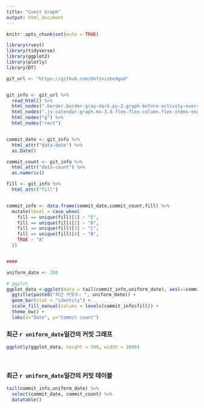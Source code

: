 ```yaml
---
title: "Comit Graph"
output: html_document
---
```


```r
knitr::opts_chunk$set(echo = TRUE)
```

```r
library(rvest)
library(tidyverse)
library(ggplot2)
library(plotly)
library(DT)

git_url <- "https://github.com/Unfinishedgod"


git_info <- git_url %>%  
  read_html() %>%
  html_nodes(".border.border-gray-dark.py-2.graph-before-activity-overview") %>%
  html_nodes(".js-calendar-graph.mx-3.d-flex.flex-column.flex-items-end.flex-xl-items-center.overflow-hidden.pt-1.is-graph-loading.graph-canvas.calendar-graph.height-full.text-center") %>% 
  html_nodes("g") %>% 
  html_nodes("rect")


commit_date <- git_info %>% 
  html_attr("data-date") %>% 
  as.Date()

commit_count <- git_info %>% 
  html_attr("data-count") %>% 
  as.numeric()

fill <- git_info %>% 
  html_attr("fill") 


commit_info <- data.frame(commit_date,commit_count,fill) %>% 
  mutate(level = case_when(
    fill == unique(fill)[1] ~ "E",
    fill == unique(fill)[2] ~ "D",
    fill == unique(fill)[3] ~ "C",
    fill == unique(fill)[4] ~ "B",
    TRUE ~ "A"
  ))


####

uniform_date <- 200

# ggplot
ggplot_data <-ggplot(data = tail(commit_info,uniform_date), aes(x=commit_date,y=commit_count,fill=level)) +
  ggtitle(paste0("최근 커밋수: ", uniform_date)) +
  geom_bar(stat = "identity") +
  scale_fill_manual(values = levels(commit_info$fill)) +
  theme_bw() +
  labs(x="Date", y="Commit count")
```

### 최근 `r uniform_date`일간의 커밋 그래프 

```r
ggplotly(ggplot_data, height = 500, width = 1000)
```

<br> 

### 최근 `r uniform_date`일간의 커밋 테이블 

```r
tail(commit_info,uniform_date) %>% 
  select(commit_date, commit_count) %>% 
  datatable()
```

